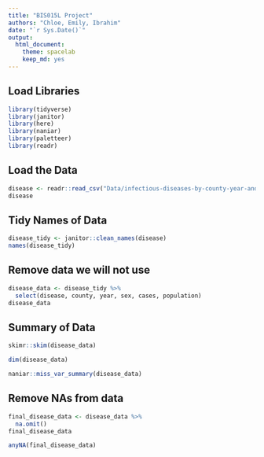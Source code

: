 ```yaml
---
title: "BIS015L Project"
authors: "Chloe, Emily, Ibrahim"
date: "`r Sys.Date()`"
output:
  html_document: 
    theme: spacelab
    keep_md: yes
---
```


## Load Libraries 

```r
library(tidyverse)
library(janitor)
library(here)
library(naniar)
library(paletteer)
library(readr)
``` 

## Load the Data
```r
disease <- readr::read_csv("Data/infectious-diseases-by-county-year-and-sex 2.csv")
disease
```

## Tidy Names of Data
```r
disease_tidy <- janitor::clean_names(disease)
names(disease_tidy)
```

## Remove data we will not use
```r
disease_data <- disease_tidy %>% 
  select(disease, county, year, sex, cases, population)
disease_data
```

## Summary of Data

```r
skimr::skim(disease_data)
```

```r
dim(disease_data)
```

```r
naniar::miss_var_summary(disease_data)
```

## Remove NAs from data
```r
final_disease_data <- disease_data %>% 
  na.omit()
final_disease_data
```
```r
anyNA(final_disease_data)
```


